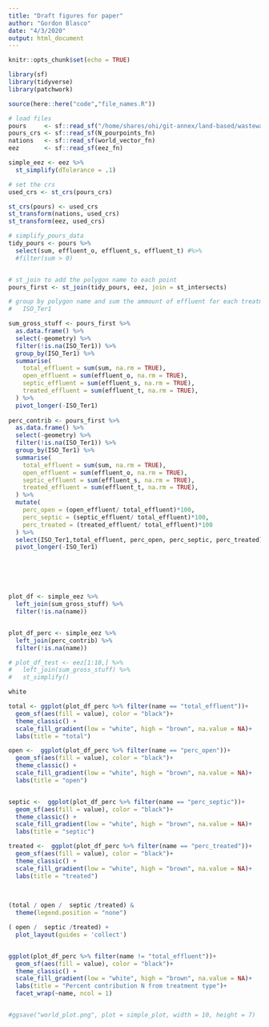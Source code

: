 ```yaml
---
title: "Draft figures for paper"
author: "Gordon Blasco"
date: "4/3/2020"
output: html_document
---
```


```r
knitr::opts_chunk$set(echo = TRUE)
```


```r
library(sf)
library(tidyverse)
library(patchwork)
```


```r
source(here::here("code","file_names.R"))

# load files 
pours     <- sf::read_sf("/home/shares/ohi/git-annex/land-based/wastewater/data/processed/N_effluent_output/pourpoints_N_Alldata.shp")
pours_crs <- sf::read_sf(N_pourpoints_fn)
nations   <- sf::read_sf(world_vector_fn)
eez       <- sf::read_sf(eez_fn)

simple_eez <- eez %>% 
  st_simplify(dTolerance = .1)

# set the crs
used_crs <- st_crs(pours_crs)

st_crs(pours) <- used_crs
st_transform(nations, used_crs)
st_transform(eez, used_crs)

# simplify_pours_data
tidy_pours <- pours %>% 
  select(sum, effluent_o, effluent_s, effluent_t) #%>% 
  #filter(sum > 0)


# st_join to add the polygon name to each point
pours_first <- st_join(tidy_pours, eez, join = st_intersects) 

# group by polygon name and sum the ammount of effluent for each treatment type. 
#   ISO_Ter1

sum_gross_stuff <- pours_first %>% 
  as.data.frame() %>% 
  select(-geometry) %>% 
  filter(!is.na(ISO_Ter1)) %>% 
  group_by(ISO_Ter1) %>% 
  summarise(
    total_effluent = sum(sum, na.rm = TRUE),
    open_effluent = sum(effluent_o, na.rm = TRUE),
    septic_effluent = sum(effluent_s, na.rm = TRUE),
    treated_effluent = sum(effluent_t, na.rm = TRUE),
  ) %>% 
  pivot_longer(-ISO_Ter1) 
  
perc_contrib <- pours_first %>% 
  as.data.frame() %>% 
  select(-geometry) %>% 
  filter(!is.na(ISO_Ter1)) %>% 
  group_by(ISO_Ter1) %>% 
  summarise(
    total_effluent = sum(sum, na.rm = TRUE),
    open_effluent = sum(effluent_o, na.rm = TRUE),
    septic_effluent = sum(effluent_s, na.rm = TRUE),
    treated_effluent = sum(effluent_t, na.rm = TRUE),
  ) %>% 
  mutate(
    perc_open = (open_effluent/ total_effluent)*100,
    perc_septic = (septic_effluent/ total_effluent)*100,
    perc_treated = (treated_effluent/ total_effluent)*100
  ) %>% 
  select(ISO_Ter1,total_effluent, perc_open, perc_septic, perc_treated) %>% 
  pivot_longer(-ISO_Ter1) 






plot_df <- simple_eez %>% 
  left_join(sum_gross_stuff) %>% 
  filter(!is.na(name))


plot_df_perc <- simple_eez %>% 
  left_join(perc_contrib) %>% 
  filter(!is.na(name))

```



```r
# plot_df_test <- eez[1:10,] %>% 
#   left_join(sum_gross_stuff) %>% 
#   st_simplify()

white

total <- ggplot(plot_df_perc %>% filter(name == "total_effluent"))+
  geom_sf(aes(fill = value), color = "black")+
  theme_classic() +
  scale_fill_gradient(low = "white", high = "brown", na.value = NA)+
  labs(title = "total")

open <-  ggplot(plot_df_perc %>% filter(name == "perc_open"))+
  geom_sf(aes(fill = value), color = "black")+
  theme_classic() +
  scale_fill_gradient(low = "white", high = "brown", na.value = NA)+
  labs(title = "open")


septic <-  ggplot(plot_df_perc %>% filter(name == "perc_septic"))+
  geom_sf(aes(fill = value), color = "black")+
  theme_classic() +
  scale_fill_gradient(low = "white", high = "brown", na.value = NA)+
  labs(title = "septic")

treated <-  ggplot(plot_df_perc %>% filter(name == "perc_treated"))+
  geom_sf(aes(fill = value), color = "black")+
  theme_classic() +
  scale_fill_gradient(low = "white", high = "brown", na.value = NA)+
  labs(title = "treated")
  
  

(total / open /  septic /treated) & 
  theme(legend.position = "none")

( open /  septic /treated) +
  plot_layout(guides = 'collect')


ggplot(plot_df_perc %>% filter(name != "total_effluent"))+
  geom_sf(aes(fill = value), color = "black")+
  theme_classic() +
  scale_fill_gradient(low = "white", high = "brown", na.value = NA)+
  labs(title = "Percent contribution N from treatment type")+
  facet_wrap(~name, ncol = 1)


#ggsave("world_plot.png", plot = simple_plot, width = 10, height = 7)


```

